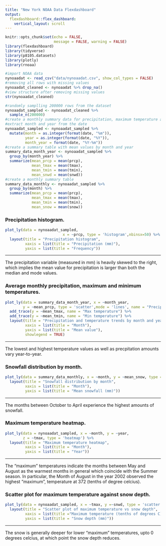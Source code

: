 ```yaml
---
title: "New York NOAA Data Flexdashboard"
output: 
  flexdashboard::flex_dashboard:
    vertical_layout: scroll
---
```






```r
knitr::opts_chunk$set(echo = FALSE, 
                      message = FALSE, warning = FALSE)
library(flexdashboard)
library(tidyverse)
library(p8105.datasets)
library(plotly)
library(rnoaa)
```


```r
#import NOAA data
nynoaadat <- read_csv("data/nynoaadat.csv", show_col_types = FALSE)
#removing all rows with missing values
nynoaadat_cleaned <- nynoaadat %>% drop_na()
#view structure after removing missing values
str(nynoaadat_cleaned)
```


```r
#randomly samplling 200000 rows from the dataset
nynoaadat_sampled <- nynoaadat_cleaned %>%
  sample_n(200000)
#create a monthly summary data for precipitation, maximum temperature and snow
#extract month and year from the date
nynoaadat_sampled <- nynoaadat_sampled %>%
  mutate(month = as.integer(format(date, "%m")),
         year = as.integer(format(date, "%Y")),
         month_year = format(date, "%Y-%m"))
#create a summary table with mean values by month and year
summary_data_month_year <- nynoaadat_sampled %>%
  group_by(month_year) %>%
  summarize(mean_prcp = mean(prcp),
            mean_tmax = mean(tmax),
            mean_tmin = mean(tmin),
            mean_snwd = mean(snwd))
#create a monthly summary table
summary_data_monthly <- nynoaadat_sampled %>%
  group_by(month) %>%
  summarize(mean_prcp = mean(prcp),
            mean_tmax = mean(tmax),
            mean_tmin = mean(tmin),
            mean_snow = mean(snow))
```



### Precipitation histogram.

```r
plot_ly(data = nynoaadat_sampled,
                          x = ~prcp, type = 'histogram',nbinsx=50) %>%
  layout(title = "Precipitation histogram",
         xaxis = list(title = "Precipitation (mm)"),
         yaxis = list(title = "Frequency"))

```
        

***
The precipitation variable (measured in mm) is heavily skewed to the right, which implies the mean value for precipitation is larger than both the median and mode values.    




### Average monthly precipitation, maximum and minimum temperatures.    

```r
plot_ly(data = summary_data_month_year, x = ~month_year, 
        y = ~mean_prcp, type = 'scatter',mode = 'lines', name = "Precipitation") %>%
  add_trace(y = ~mean_tmax, name = "Max temperature") %>%
  add_trace(y = ~mean_tmin, name = "Min temperature") %>%
  layout(title = "Precipitation and temperature trends by month and year",
         xaxis = list(title = "Month"),
         yaxis = list(title = "Mean value"),
         showlegend = TRUE)
```
      
***
The lowest and highest temperature values as well as precpitation amounts vary year-to-year.     


### Snowfall distribution by month.    

```r
plot_ly(data = summary_data_monthly, x = ~month, y = ~mean_snow, type = 'bar') %>%
  layout(title = "Snowfall distribution by month",
         xaxis = list(title = "Month"),
         yaxis = list(title = "Mean snowfall (mm)"))
```
       
***
The months between October to April experience the highest amounts of snowfall.


### Maximum temperature heatmap.  

```r
plot_ly(data = nynoaadat_sampled, x = ~month, y = ~year, 
        z = ~tmax, type = 'heatmap') %>%
  layout(title = "Maximum temperature heatmap",
         xaxis = list(title = "Month"),
         yaxis = list(title = "Year"))

```
     
     
***
The "maximum" temperatures indicate the months between May and August as the warmest months in general which coincide with the Summer season. In particular, the Month of August in the year 2002 observed the highest "maximum", temperature at 372 (tenths of degree celcius).   

### Scatter plot for maximum temperature against snow depth.   

```r
plot_ly(data = nynoaadat_sampled, x = ~tmax, y =~snwd, type = 'scatter') %>%
  layout(title = "Scatter plot of maximum temperature vs snow depth",
         xaxis = list(title ="Maximum temperature (tenths of degrees C)"),
         yaxis = list(title = "Snow depth (mm)"))
```


***
The snow is generally deeper for lower "maximum" temperatures, upto 0 degrees celcius, at which point the snow depth reduces.
